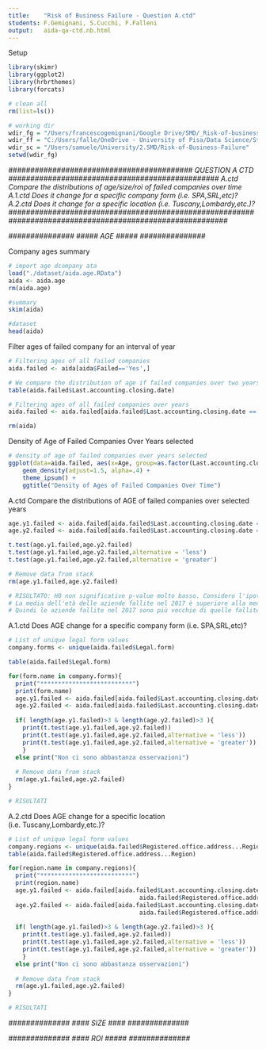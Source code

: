 ```yaml
---
title:    "Risk of Business Failure - Question A.ctd"
students: F.Gemignani, S.Cucchi, F.Falleni
output:   aida-qa-ctd.nb.html
---
```


Setup
```r
library(skimr)  
library(ggplot2)
library(hrbrthemes)   
library(forcats)  

# clean all
rm(list=ls())

# working dir
wdir_fg = "/Users/francescogemignani/Google Drive/SMD/_Risk-of-business-failure/git"
wdir_ff = "C:/Users/falle/OneDrive - University of Pisa/Data Science/Statistical Methods for Data Science/smdproject2021"
wdir_sc = "/Users/samuele/University/2.SMD/Risk-of-Business-Failure"
setwd(wdir_fg)
```

*########################################## QUESTION A CTD ################################################*
*A.ctd Compare the distributions of age/size/roi of failed companies over time*
*A.1.ctd Does it change for a specific company form (i.e. SPA,SRL,etc)?*
*A.2.ctd Does it change for a specific location (i.e. Tuscany,Lombardy,etc.)?*
*##########################################################################################################*

*###############*
*##### AGE #####*
*###############*

Company ages summary
```r
# import age dcompany ata
load("./dataset/aida.age.RData") 
aida <- aida.age
rm(aida.age)

#summary
skim(aida)

#dataset
head(aida)
```

Filter ages of failed company for an interval of year
```r
# Filtering ages of all failed companies
aida.failed <- aida[aida$Failed=='Yes',]

# We compare the distribution of age if failed companies over two years
table(aida.failed$Last.accounting.closing.date)

# Filtering ages of all failed companies over years
aida.failed <- aida.failed[aida.failed$Last.accounting.closing.date == 2017 | aida.failed$Last.accounting.closing.date == 2018 ,]

rm(aida)
```

Density of Age of Failed Companies Over Years selected
```r
# density of age of failed companies over years selected
ggplot(data=aida.failed, aes(x=Age, group=as.factor(Last.accounting.closing.date), fill=as.factor(Last.accounting.closing.date))) +
    geom_density(adjust=1.5, alpha=.4) +
    theme_ipsum() + 
    ggtitle("Density of Ages of Failed Companies Over Time")

```

A.ctd Compare the distributions of AGE of failed companies over selected years
```r
age.y1.failed <- aida.failed[aida.failed$Last.accounting.closing.date == 2017,'Age']
age.y2.failed <- aida.failed[aida.failed$Last.accounting.closing.date == 2018,'Age']

t.test(age.y1.failed,age.y2.failed)
t.test(age.y1.failed,age.y2.failed,alternative = 'less')
t.test(age.y1.failed,age.y2.failed,alternative = 'greater')

# Remove data from stack
rm(age.y1.failed,age.y2.failed)

# RISULTATO: H0 non significative p-value molto basso. Considero l'ipotesi bilaterale maggiore con p-value = 1
# La media dell'età delle aziende fallite nel 2017 è superiore alla media dell'età delle aziende fallite nel 2018.
# Quindi le aziende fallite nel 2017 sono più vecchie di quelle fallite nel 2018.
```

A.1.ctd Does AGE change for a specific company form (i.e. SPA,SRL,etc)?
```r
# List of unique legal form values
company.forms <- unique(aida.failed$Legal.form)

table(aida.failed$Legal.form)

for(form.name in company.forms){
  print("**************************")
  print(form.name)
  age.y1.failed <- aida.failed[aida.failed$Last.accounting.closing.date == 2017 & aida.failed$Legal.form==form.name ,'Age']
  age.y2.failed <- aida.failed[aida.failed$Last.accounting.closing.date == 2018 & aida.failed$Legal.form==form.name ,'Age']
  
  if( length(age.y1.failed)>3 & length(age.y2.failed)>3 ){
    print(t.test(age.y1.failed,age.y2.failed))
    print(t.test(age.y1.failed,age.y2.failed,alternative = 'less'))
    print(t.test(age.y1.failed,age.y2.failed,alternative = 'greater'))
    }
  else print("Non ci sono abbastanza osservazioni")
  
  # Remove data from stack
  rm(age.y1.failed,age.y2.failed)
}

# RISULTATI
```

A.2.ctd Does AGE change for a specific location (i.e. Tuscany,Lombardy,etc.)?
```r
# List of unique legal form values
company.regions <- unique(aida.failed$Registered.office.address...Region)
table(aida.failed$Registered.office.address...Region)

for(region.name in company.regions){
  print("**************************")
  print(region.name)
  age.y1.failed <- aida.failed[aida.failed$Last.accounting.closing.date == 2017 & 
                                     aida.failed$Registered.office.address...Region==region.name ,'Age']
  age.y2.failed <- aida.failed[aida.failed$Last.accounting.closing.date == 2018 & 
                                     aida.failed$Registered.office.address...Region==region.name ,'Age']
  
  if( length(age.y1.failed)>3 & length(age.y2.failed)>3 ){
    print(t.test(age.y1.failed,age.y2.failed))
    print(t.test(age.y1.failed,age.y2.failed,alternative = 'less'))
    print(t.test(age.y1.failed,age.y2.failed,alternative = 'greater'))
    }
  else print("Non ci sono abbastanza osservazioni")
  
  # Remove data from stack
  rm(age.y1.failed,age.y2.failed)
}

# RISULTATI
```




*##############*
*#### SIZE ####*
*##############*

*##############*
*#### ROI #####*
*##############*

